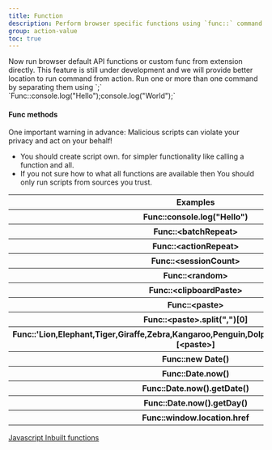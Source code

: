 ```yaml
---
title: Function
description: Perform browser specific functions using `func::` command its limited to browser specific functions only and not user defined.
group: action-value
toc: true
---
```


<Callout type="info">
  Now run browser default API functions or custom func from extension directly. This feature is still under development
  and we will provide better location to run command from action. Run one or more than one command by separating them
  using `;` <br />
  `Func::console.log("Hello");console.log("World");`
</Callout>

<img class="d-block mb-4 img-fluid rounded-3" src="/docs/[[config:docs_version]]/assets/img/func-command.png" alt="" />

<Callout type="danger">

#### Func methods

One important warning in advance: Malicious scripts can violate your privacy and act on your behalf!

- You should create script own. for simpler functionality like calling a function and all.
- If you not sure how to what all functions are available then You should only run scripts from sources you trust.

</Callout>

<table class="table">
  <thead>
    <tr>
      <th scope="col">Examples</th>
    </tr>
  </thead>
  <tbody>
    <tr>
      <th scope="row">Func::console.log("Hello")</th>
    </tr>
    <tr>
      <th scope="row">Func::&lt;batchRepeat></th>
    </tr>
    <tr>
      <th scope="row">Func::&lt;actionRepeat></th>
    </tr>
    <tr>
      <th scope="row">Func::&lt;sessionCount></th>
    </tr>
    <tr>
      <th scope="row">Func::&lt;random></th>
    </tr>
    <tr>
      <th scope="row">Func::&lt;clipboardPaste></th>
    </tr>
    <tr>
      <th scope="row">Func::&lt;paste></th>
    </tr>
    <tr>
      <th scope="row">Func::&lt;paste>.split(",")[0]</th>
    </tr>
    <tr>
      <th scope="row">
        Func::'Lion,Elephant,Tiger,Giraffe,Zebra,Kangaroo,Penguin,Dolphin,Panda,Leopard'.split(",")[&lt;paste>]
      </th>
    </tr>
    <tr>
      <th scope="row">Func::new Date()</th>
    </tr>
    <tr>
      <th scope="row">Func::Date.now()</th>
    </tr>
    <tr>
      <th scope="row">Func::Date.now().getDate()</th>
    </tr>
    <tr>
      <th scope="row">Func::Date.now().getDay()</th>
    </tr>
    <tr>
      <th scope="row">Func::window.location.href</th>
    </tr>
  </tbody>
</table>

<a href="https://www.tutorialspoint.com/javascript/javascript_builtin_functions.htm" target="_blank">
  Javascript Inbuilt functions
</a>
